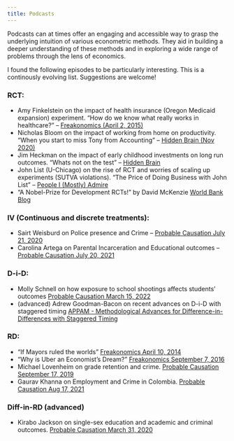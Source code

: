 ```yaml
---
title: Podcasts
---
```


Podcasts can at times offer an engaging and accessible way to grasp the underlying intuition of various econometric methods. They aid in building a deeper understanding of these methods and in exploring a wide range of problems through the lens of economics. 

I found the following episodes to be particularly interesting. This is a continously evolving list. Suggestions are welcome!

### RCT:

- Amy Finkelstein on the impact of health insurance (Oregon Medicaid expansion) experiment. "How do we know what really works in healthcare?" -- [Freakonomics (April 2, 2015)](https://freakonomics.com/podcast/how-do-we-know-what-really-works-in-healthcare/)
- Nicholas Bloom on the impact of working from home on productivity. "When you start to miss Tony from Accounting" -- [Hidden Brain (Nov 2020)](https://hiddenbrain.org/podcast/when-you-start-to-miss-tony-from-accounting/)
- Jim Heckman on the impact of early childhood investments on long run outcomes. "Whats not on the test" -- [Hidden Brain](https://www.npr.org/2019/05/09/721733303/whats-not-on-the-test-the-overlooked-factors-that-determine-success)
- John List (U-Chicago) on the rise of RCT and worries of scaling up experiments (SUTVA violations). "The Price of Doing Business with John List" -- [People I (Mostly) Admire](https://freakonomics.com/podcast/the-price-of-doing-business-with-john-list/)
- "A Nobel-Prize for Development RCTs!" by David McKenzie [World Bank Blog](https://blogs.worldbank.org/impactevaluations/nobel-prize-development-rcts)

### IV (Continuous and discrete treatments):

- Sairt Weisburd on Police presence and Crime -- [Probable Causation July 21, 2020](https://www.probablecausation.com/podcasts/episode-32-sarit-weisburd)
- Carolina Artega on Parental Incarceration and Educational outcomes -- [Probable Causation July 20, 2021](https://www.probablecausation.com/podcasts/episode-54-carolina-arteaga)

### D-i-D:

- Molly Schnell on how exposure to school shootings affects students' outcomes [Probable Causation March 15, 2022](https://www.probablecausation.com/podcasts/episode-69-molly-schnell)
- (advanced) Adrew Goodman-Bacon on recent advances on D-i-D with staggered timing [APPAM - Methodological Advances for Difference-in-Differences with Staggered Timing](https://soundcloud.com/appam-dc/wonk-episode-15-methodological-advances-for-difference-in-differences-with-staggered-timing)

### RD:

- "If Mayors ruled the worlds" [Freakonomics April 10, 2014](https://freakonomics.com/podcast/if-mayors-ruled-the-world/)
- "Why is Uber an Economist's Dream?" [Freakonomics September 7, 2016](https://freakonomics.com/podcast/why-uber-is-an-economists-dream/)
- Michael Lovenheim on grade retention and crime. [Probable Causation September 17, 2019](https://www.probablecausation.com/podcasts/episode-12-michael-lovenheim)
- Gaurav Khanna on Employment and Crime in Colombia. [Probable Causation Aug 17, 2021](https://www.probablecausation.com/podcasts/episode-56-gaurav-khanna)

### Diff-in-RD (advanced)

- Kirabo Jackson on single-sex education and academic and criminal outcomes. [Probable Causation March 31, 2020](https://www.probablecausation.com/podcasts/episode-26-kirabo-jackson)
